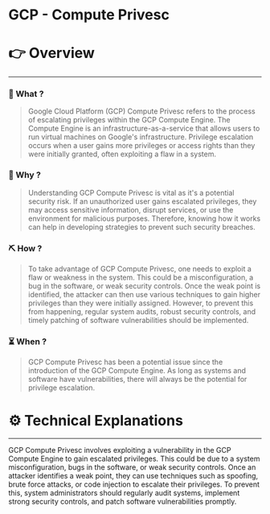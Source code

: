 # GCP - Compute Privesc


# 👉 Overview

---

### 👀 What ?

> Google Cloud Platform (GCP) Compute Privesc refers to the process of escalating privileges within the GCP Compute Engine. The Compute Engine is an infrastructure-as-a-service that allows users to run virtual machines on Google's infrastructure. Privilege escalation occurs when a user gains more privileges or access rights than they were initially granted, often exploiting a flaw in a system.
> 

### 🧐 Why ?

> Understanding GCP Compute Privesc is vital as it's a potential security risk. If an unauthorized user gains escalated privileges, they may access sensitive information, disrupt services, or use the environment for malicious purposes. Therefore, knowing how it works can help in developing strategies to prevent such security breaches.
> 

### ⛏️ How ?

> To take advantage of GCP Compute Privesc, one needs to exploit a flaw or weakness in the system. This could be a misconfiguration, a bug in the software, or weak security controls. Once the weak point is identified, the attacker can then use various techniques to gain higher privileges than they were initially assigned. However, to prevent this from happening, regular system audits, robust security controls, and timely patching of software vulnerabilities should be implemented.
> 

### ⏳ When ?

> GCP Compute Privesc has been a potential issue since the introduction of the GCP Compute Engine. As long as systems and software have vulnerabilities, there will always be the potential for privilege escalation.
> 

# ⚙️ Technical Explanations

---

GCP Compute Privesc involves exploiting a vulnerability in the GCP Compute Engine to gain escalated privileges. This could be due to a system misconfiguration, bugs in the software, or weak security controls. Once an attacker identifies a weak point, they can use techniques such as spoofing, brute force attacks, or code injection to escalate their privileges. To prevent this, system administrators should regularly audit systems, implement strong security controls, and patch software vulnerabilities promptly.
